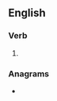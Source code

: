 ==English==

===Verb===
{{head|en|verb form}}

# {{en-past of|sun}}

===Anagrams===
* {{anagrams|en|Dunnes|unends|unsend}}